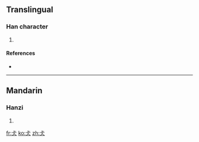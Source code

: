 ==Translingual==

===Han character===
{{Han char|rn=9|rad=人|as=03|sn=5|four=|canj=卜一人 (YMO)}}

# {{defn|Han|sort=人03}}

====References====
* {{Han ref|kx=0094.051|dkj=00394|dj=0199.050|hdz=10111.040|uh=4EE7|ud=20199}}

----

==Mandarin==

===Hanzi===
{{cmn-hanzi|pin=[[cháng]] ([[chang2]])|wg=ch'ang<sup>2</sup>}}

# {{defn|Mandarin|sort=人03}}

[[fr:仧]]
[[ko:仧]]
[[zh:仧]]
